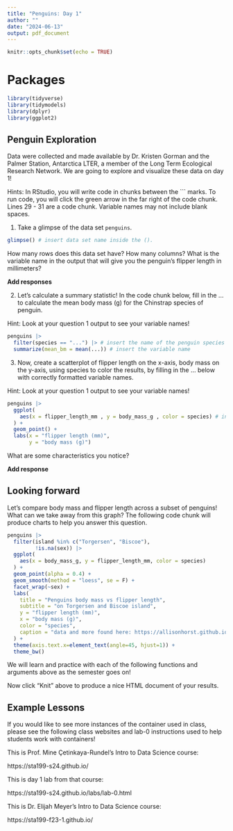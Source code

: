 ```yaml
---
title: "Penguins: Day 1"
author: ""
date: "2024-06-13"
output: pdf_document
---
```


```r
knitr::opts_chunk$set(echo = TRUE)
```

# Packages

```r
library(tidyverse)
library(tidymodels)
library(dplyr)
library(ggplot2)
```

## Penguin Exploration

Data were collected and made available by Dr. Kristen Gorman and the Palmer Station, Antarctica LTER, a member of the Long Term Ecological Research Network. We are going to explore and visualize these data on day 1!

Hints: In RStudio, you will write code in chunks between the ``` marks. To run code, you will click the green arrow in the far right of the code chunk. Lines 29 - 31 are a code chunk. Variable names may not include blank spaces.

1. Take a glimpse of the data set `penguins`. 

```r
glimpse() # insert data set name inside the ().
```

How many rows does this data set have? How many columns? What is the variable name in the output that will give you the penguin's flipper length in millimeters?

**Add responses** 

2. Let's calculate a summary statistic! In the code chunk below, fill in the ... to calculate the mean body mass (g) for the Chinstrap species of penguin. 

Hint: Look at your question 1 output to see your variable names!

```r
penguins |>
  filter(species == "...") |> # insert the name of the penguin species inside the " "
  summarize(mean_bm = mean(...)) # insert the variable name
```


3. Now, create a scatterplot of flipper length on the x-axis, body mass on the y-axis, using species to color the results, by filling in the ... below with correctly formatted variable names. 

Hint: Look at your question 1 output to see your variable names!

```r
penguins |>
  ggplot(
    aes(x = flipper_length_mm , y = body_mass_g , color = species) # insert your variable names here
  ) + 
  geom_point() +
  labs(x = "flipper length (mm)", 
       y = "body mass (g)") 
```

What are some characteristics you notice?

**Add response**

## Looking forward 

Let's compare body mass and flipper length across a subset of penguins! What can we take away from this graph? The following code chunk will produce charts to help you answer this question.  

```r
penguins |>
  filter(island %in% c("Torgersen", "Biscoe"),
         !is.na(sex)) |>
  ggplot(
    aes(x = body_mass_g, y = flipper_length_mm, color = species)
  ) + 
  geom_point(alpha = 0.4) + 
  geom_smooth(method = "loess", se = F) +
  facet_wrap(~sex) +  
  labs(
    title = "Penguins body mass vs flipper length",
    subtitle = "on Torgersen and Biscoe island",
    y = "flipper length (mm)",
    x = "body mass (g)",
    color = "species",
    caption = "data and more found here: https://allisonhorst.github.io/palmerpenguins/"
  ) + 
  theme(axis.text.x=element_text(angle=45, hjust=1)) + 
  theme_bw()
```


We will learn and practice with each of the following functions and arguments above as the semester goes on!

Now click "Knit" above to produce a nice HTML document of your results.  

## Example Lessons 

If you would like to see more instances of the container used in class, please see the following class websites and lab-0 instructions used to help students work with containers! 

This is Prof. Mine Çetinkaya-Rundel's Intro to Data Science course: 

https://sta199-s24.github.io/

This is day 1 lab from that course: 

https://sta199-s24.github.io/labs/lab-0.html

This is Dr. Elijah Meyer's Intro to Data Science course: 

https://sta199-f23-1.github.io/


